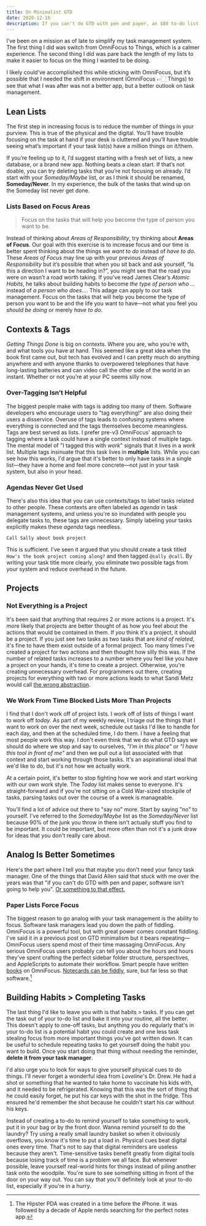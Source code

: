 ```yaml
---
title: On Minimalist GTD
date: 2020-12-16
description: If you can't do GTD with pen and paper, an $80 to-do list isn't going to help you.
---
```


I’ve been on a mission as of late to simplify my task management system. The first thing I did was switch from OmniFocus to Things, which is a calmer experience. The second thing I did was pare back the length of my lists to make it easier to focus on the thing I wanted to be doing.

I likely could’ve accomplished this while sticking with OmniFocus, but it’s possible that I needed the shift in environment (OmniFocus 👉🏻 Things) to see that what I was after was not a better app, but a better outlook on task management.

## Lean Lists

The first step in increasing focus is to reduce the number of things in your purview. This is true of the physical and the digital. You’ll have trouble focusing on the task at hand if your desk is cluttered and you’ll have trouble seeing what’s important if your task list(s) have a million things on it/them.

If you’re feeling up to it, I’d suggest starting with a fresh set of lists, a new database, or a brand new app. Nothing beats a clean start. If that’s not doable, you can try deleting tasks that you’re not focusing on already. I’d start with your _Someday/Maybe_ list, or as I think it should be renamed, **Someday/Never**. In my experience, the bulk of the tasks that wind up on the Someday list never get done.

### Lists Based on Focus Areas

> Focus on the tasks that will help you become the type of person you want to be.

Instead of thinking about _Areas of Responsibility_, try thinking about **Areas of Focus**. Our goal with this exercise is to increase focus and our time is better spent thinking about the things we _want to do_ instead of _have to do_. These _Areas of Focus_ may line up with your previous _Areas of Responsibility_ but it’s possible that when you sit back and ask yourself, “Is this a direction I want to be heading in?”, you might see that the road you were on wasn’t a road worth taking. If you've read James Clear’s _Atomic Habits_, he talks about building habits to become _the type of person who …_ instead of _a person who does…_. This adage can apply to our task management. Focus on the tasks that will help you become the type of person you want to be and the life you want to have—not what you feel you _should be doing_ or merely _have to do_.

## Contexts & Tags

_Getting Things Done_ is big on contexts. Where you are, who you’re with, and what tools you have at hand. This seemed like a great idea when the book first came out, but tech has evolved and I can pretty much do anything anywhere and with anyone thanks to overpowered telephones that have long-lasting batteries and can video call the other side of the world in an instant. Whether or not you’re at your PC seems silly now.

### Over-Tagging Isn’t Helpful

The biggest people make with tags is adding too many of them. Software developers who encourage users to "tag everything!" are also doing their users a disservice. Overuse of tags leads to confusing systems where everything is connected and the tags themselves become meaningless. Tags are best served as lists. I prefer pre-v3 OmniFocus' approach to tagging where a task could have a single context instead of multiple tags. The mental model of "I tagged this with _work_" signals that it lives in a _work_ list. Multiple tags insinuate that this task lives in **multiple** lists. While you can see how this works, I'd argue that it's better to only have tasks in a single list—they have a home and feel more concrete—not just in your task system, but also in your head.

### Agendas Never Get Used

There's also this idea that you can use contexts/tags to label tasks related to other people. These contexts are often labeled as _agenda_ in task management systems, and unless you're so inundated with people you delegate tasks to, these tags are unnecessary. Simply labeling your tasks explicitly makes these _agenda_ tags needless.

`Call Sally about book project`

This is sufficient. I've seen it argued that you should create a task titled `How's the book project coming along?` and then tagged `@sally @call`. By writing your task title more clearly, you eliminate two possible tags from your system and reduce overhead in the future.

## Projects

### Not Everything is a Project

It's been said that anything that requires 2 or more actions is a project. It's more likely that projects are better thought of as how you feel about the actions that would be contained in them. If _you_ think it's a project, it should be a project. If you just see two tasks as two tasks that are _kind of related_, it's fine to have them exist outside of a formal project. Too many times I've created a project for two actions and then thought how silly this was. If the number of related tasks increases to a number where you feel like you have a project on your hands, it's time to create a project. Otherwise, you're creating unnecessary overhead. For programmers out there, creating projects for everything with two or more actions leads to what Sandi Metz would call [the wrong abstraction](https://sandimetz.com/blog/2016/1/20/the-wrong-abstraction).

### We Work From Time Blocked Lists More Than Projects

I find that I don't work off of project lists. I work off of lists of things I want to work off _today_. As part of my weekly review, I triage out the things that I want to work on over the next week, schedule out tasks I'd like to handle for each day, and then at the scheduled time, I do them. I have a feeling that most people work this way. I don't even think that we do what GTD says we should do where we stop and say to ourselves, _"I'm in this place"_ or _"I have this tool in front of me"_ and then we pull out a list associated with that context and start working through those tasks. It's an aspirational ideal that we'd like to do, but it's not how we actually work.

At a certain point, it's better to stop fighting how we work and start working with our own work style. The _Today_ list makes sense to everyone. It's straight-forward and if you're not sitting on a Cold War-sized stockpile of tasks, parsing tasks out over the course of a week is manageable.

You'll find a lot of advice out there to "say no" more. Start by saying "no" to yourself. I've referred to the _Someday/Maybe_ list as the _Someday/Never_ list because 90% of the junk you throw in there isn't actually stuff you find to be important. It could be important, but more often than not it's a junk draw for ideas that you don't really care about.

## Analog Is Better Sometimes

Here's the part where I tell you that maybe you don't need your fancy task manager. One of the things that David Allen said that stuck with me over the years was that "if you can't do GTD with pen and paper, software isn't going to help you". [Or something to that effect.][papergtd]

### Paper Lists Force Focus

The biggest reason to go analog with your task management is the ability to focus. Software task managers lead you down the path of fiddling. OmniFocus is a powerful tool, but with great power comes constant fiddling. I've said it in a previous post on GTD minimalism but it bears repeating—OmniFocus users spend most of their time massaging OmniFocus. Any serious OmniFocus users probably can tell you about the hours and hours they've spent crafting the perfect sidebar folder structure, perspectives, and AppleScripts to automate their workflow. Smart people have written [books](https://www.beingproductive.org) on OmniFocus. [Notecards can be fiddly](http://www.43folders.com/2004/09/03/introducing-the-hipster-pda), sure, but far less so that software.[^1]

## Building Habits > Completing Tasks

The last thing I'd like to leave you with is that habits > tasks. If you can get the task out of your to-do list and bake it into your routine, all the better. This doesn't apply to one-off tasks, but anything you do regularly that's in your to-do list is a potential habit you could create and one less task stealing focus from more important things you've got written down. It can be useful to schedule repeating tasks to get yourself doing the habit you want to build. Once you start doing that thing without needing the reminder, **delete it from your task manager**.

I'd also urge you to look for ways to give yourself physical cues to do things. I'll never forget a wonderful idea from _Loveline_'s Dr. Drew. He had a shot or something that he wanted to take home to vaccinate his kids with, and it needed to be refrigerated. Knowing that this was the sort of thing that he could easily forget, he put his car keys with the shot in the fridge. This ensured he'd remember the shot because he couldn't start his car without his keys.

Instead of creating a to-do to remind yourself to take something to work, put it in your bag or by the front door. Wanna remind yourself to do the laundry? Try using a really small laundry basket so when it obviously overflows, you know it's time to put a load in. Physical cues beat digital ones every time. That's not to say that digital reminders are useless because they aren't. Time-sensitive tasks benefit greatly from digital tools because losing track of time is a problem we all face. But whenever possible, leave yourself real-world hints for things instead of piling another task onto the woodpile. You're sure to see something sitting in front of the door on your way out. You can say that you'll definitely look at your to-do list, especially if you're in a hurry.

[papergtd]: https://www.vitalsmarts.com/crucialskills/2018/02/paper-vs-apps-the-tools-in-your-gtd-system/

[^1]: The Hipster PDA was created in a time before the iPhone. it was followed by a decade of Apple nerds searching for the perfect notes app.
